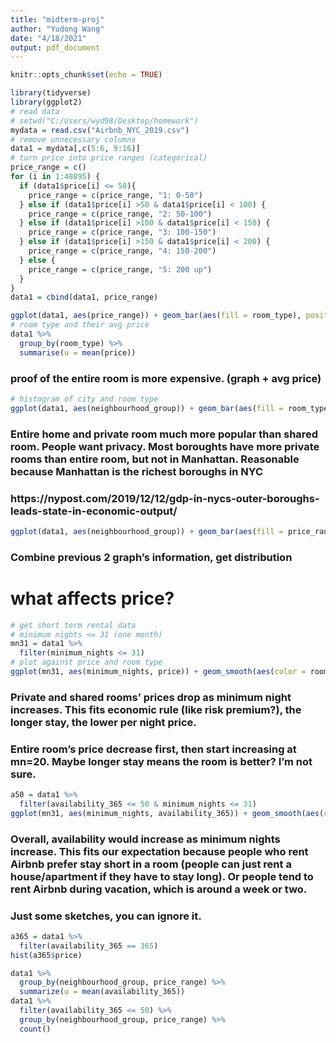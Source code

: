 ---
title: "midterm-proj"
author: "Yudong Wang"
date: "4/18/2021"
output: pdf_document
---

```{r setup, include=FALSE}
knitr::opts_chunk$set(echo = TRUE)
```

```{r}
library(tidyverse)
library(ggplot2)
# read data
# setwd("C:/Users/wyd98/Desktop/homework")
mydata = read.csv("Airbnb_NYC_2019.csv")
# remove unnecessary columns
data1 = mydata[,c(5:6, 9:16)]
# turn price into price ranges (categorical)
price_range = c()
for (i in 1:48895) {
  if (data1$price[i] <= 50){
    price_range = c(price_range, "1: 0-50")
  } else if (data1$price[i] >50 & data1$price[i] < 100) {
    price_range = c(price_range, "2: 50-100")
  } else if (data1$price[i] >100 & data1$price[i] < 150) {
    price_range = c(price_range, "3: 100-150")
  } else if (data1$price[i] >150 & data1$price[i] < 200) {
    price_range = c(price_range, "4: 150-200")
  } else {
    price_range = c(price_range, "5: 200 up")
  }
}
data1 = cbind(data1, price_range)

```



```{r}
ggplot(data1, aes(price_range)) + geom_bar(aes(fill = room_type), position = "dodge")
# room type and their avg price
data1 %>% 
  group_by(room_type) %>% 
  summarise(u = mean(price))
```
### proof of the entire room is more expensive. (graph + avg price)


```{r}
# histogram of city and room type
ggplot(data1, aes(neighbourhood_group)) + geom_bar(aes(fill = room_type), position = "dodge")

```
### Entire home and private room much more popular than shared room. People want privacy. Most boroughts have more private rooms than entire room, but not in Manhattan. Reasonable because Manhattan is the richest boroughs in NYC
### https://nypost.com/2019/12/12/gdp-in-nycs-outer-boroughs-leads-state-in-economic-output/


```{r}
ggplot(data1, aes(neighbourhood_group)) + geom_bar(aes(fill = price_range), position = "fill")
```
### Combine previous 2 graph's information, get distribution


# what affects price?
```{r}
# get short term rental data
# minimum nights <= 31 (one month)
mn31 = data1 %>% 
  filter(minimum_nights <= 31)
# plot against price and room type
ggplot(mn31, aes(minimum_nights, price)) + geom_smooth(aes(color = room_type))

```
### Private and shared rooms' prices drop as minimum night increases. This fits economic rule (like risk premium?), the longer stay, the lower per night price.
### Entire room's price decrease first, then start increasing at mn=20. Maybe longer stay means the room is better? I'm not sure.

```{r}
a50 = data1 %>% 
  filter(availability_365 <= 50 & minimum_nights <= 31)
ggplot(mn31, aes(minimum_nights, availability_365)) + geom_smooth(aes(col = price_range))
```
### Overall, availability would increase as minimum nights increase. This fits our expectation because people who rent Airbnb prefer stay short in a room (people can just rent a house/apartment if they have to stay long). Or people tend to rent Airbnb during vacation, which is around a week or two.




### Just some sketches, you can ignore it.
```{r}
a365 = data1 %>% 
  filter(availability_365 == 365)
hist(a365$price)
```



```{r}
data1 %>% 
  group_by(neighbourhood_group, price_range) %>% 
  summarize(u = mean(availability_365))
data1 %>% 
  filter(availability_365 <= 50) %>% 
  group_by(neighbourhood_group, price_range) %>% 
  count()


```

